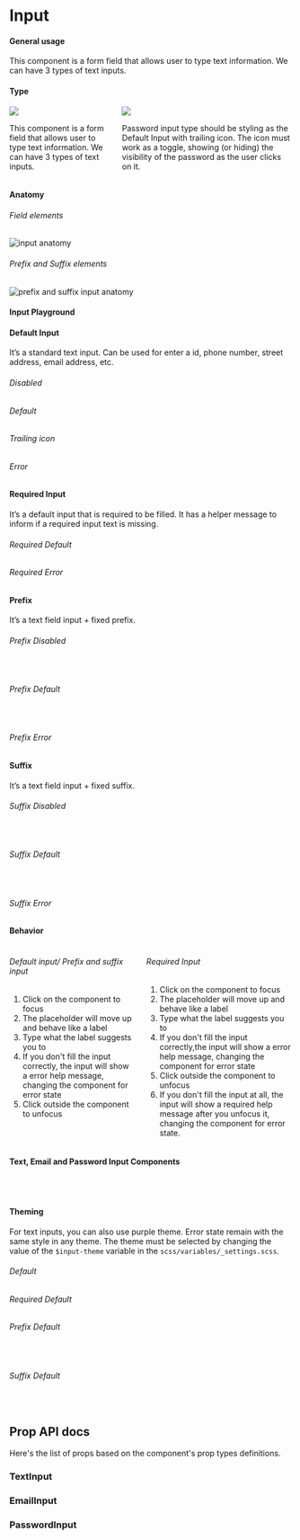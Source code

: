 

<Meta title="Components/Text Input" component={TextInput} />

<div class="docs-title">
  <div>
    <h1 class="docs-title__text">Input</h1>
  </div>
</div>

<div class="docs-content">

#### General usage

This component is a form field that allows user to type text information.
We can have 3 types of text inputs.
<br />

#### Type
<div class="columns">
  <div class="column">
    <img src="docs/text-input/types-01.png" />
    <p>
      This component is a form field that allows user to type text information.
      We can have 3 types of text inputs.
    </p>
  </div>
  <div class="column">
    <img src="docs/text-input/types-02.png" />
    <p>
      Password input type should be styling as the Default Input with trailing icon.
      The icon must work as a toggle, showing (or hiding) the visibility of the password as the user clicks on it.
    </p>
  </div>
</div>

#### Anatomy

###### Field elements
![input anatomy](docs/anatomy.png)

###### Prefix and Suffix elements
![prefix and suffix input anatomy](docs/anatomy-02.png)

#### Input Playground

<Preview>
  <Story name="Input Playground">
  <Fragment>
    <div>
      <InputPlayground />
    </div>
  </Fragment>
  </Story>
</Preview>

#### Default Input

It’s a standard text input. Can be used for enter a id, phone number, street address, email address, etc.

<Preview>
  <Story name="Default Input">
    <Fragment>
      <div className="stories-half_width-wrapper">
        <h6>Disabled</h6>
        <TextInput type="text" id="disabled" label="Disabled" disabled />
        <h6>Default</h6>
        <TextInput id="id" label="Label" />
        <h6>Trailing icon</h6>
        <TextInput className="lab-input__field--icon" id="id2" label="Label" icon="eye-opened" iconColor="mineral70" />
        <h6>Error</h6>
        <EmailInput id="error" label="Name" defaultValue="Teste" customErrorMsg="Error message" />
      </div>
    </Fragment>
  </Story>
</Preview>

#### Required Input

It’s a default input that is required to be filled. It has a helper message to inform if a required input text is missing.

<Preview>
  <Story name="Required Input">
    <Fragment>
      <div className="stories-half_width-wrapper">
        <h6>Required Default</h6>
        <TextInput type="text" id="required" label= "Label" helpMessage="Help message" required />
        <h6>Required Error</h6>
        <TextInput type="email" id="required2" label= "Required" isValid={false} helpMessage="Help message" customErrorMsg="teste" required />
      </div>
    </Fragment>
  </Story>
</Preview>

#### Prefix

It’s a text field input + fixed prefix.

<Preview>
  <Story name="Prefix Input">
    <Fragment>
      <div className="stories-half_width-wrapper">
        <h6>Prefix Disabled</h6>
        <TextInput id="prefix" label="Label" prefix="CAD" disabled />
        <br />
        <h6>Prefix Default</h6>
        <TextInput id="help" label="Label" prefix="R$"/>
        <br />
        <h6>Prefix Error</h6>
        <TextInput
          type="email"
          id="prefix-error"
          defaultValue="Error"
          label="Label"
          prefix="R$"
          isValid={false}
          customErrorMsg="Error message"
        />
      </div>
    </Fragment>
  </Story>
</Preview>

#### Suffix

It’s a text field input + fixed suffix.

<Preview>
  <Story name="Suffix Input">
    <Fragment>
      <div className="stories-half_width-wrapper">
        <h6>Suffix Disabled</h6>
        <TextInput id="suffix" label="Label" suffix=".com" disabled />
        <br/>
        <h6>Suffix Default</h6>
        <TextInput id="address" label="Label" suffix=".com" />
        <br />
        <h6>Suffix Error</h6>
        <TextInput
          type="email"
          id="suffix-error"
          label="Label"
          defaultValue="Error"
          suffix=".com"
          isValid={false}
          customErrorMsg="Error message"
        />
      </div>
    </Fragment>
  </Story>
</Preview>

#### Behavior
<div class="columns">
  <div class="column">
    <h6>Default input/ Prefix and suffix input</h6>
    <ol>
      <li>Click on the component to focus </li>
      <li>The placeholder will move up and behave like a label</li>
      <li>Type what the label suggests you to</li>
      <li>If you don't fill the input correctly, the input will show a error help message, changing the component for error state</li>
      <li>Click outside the component to unfocus</li>
    </ol>
  </div>
  <div class="column">
    <h6>Required Input</h6>
    <ol>
      <li>Click on the component to focus</li>
      <li>The placeholder will move up and behave like a label</li>
      <li>Type what the label suggests you to</li>
      <li>If you don't fill the input correctly,the input will show a error help message, changing the component for error state</li>
      <li>Click outside the component to unfocus</li>
      <li>If you don't fill the input at all, the input will show a required help message after you unfocus it,
      changing the component for error state.</li>
    </ol>
  </div>
</div>

#### Text, Email and Password Input Components

<Preview>
  <Story name="Email Input Component">
  <Fragment>
    <div className="stories-half_width-wrapper">
      <TextInput id="text-input-component" label="Text Input Component" defaultValue="text example" /><br />
      <EmailInput id="email-input-component" label="Email Input Component" defaultValue="email@example.com" /><br />
      <PasswordInput id="password-input-component" label="Password Input Component" defaultValue="passwordExample"/>
    </div>
  </Fragment>
  </Story>
</Preview>

#### Theming

For text inputs, you can also use purple theme. Error state remain with the same style in any theme.
The theme must be selected by changing the value of the `$input-theme` variable in the `scss/variables/_settings.scss`.
<Preview>
  <Story name="Styles">
  <Fragment>
    <div className="stories-half_width-wrapper lab-input--stories-force-purple">
      <h6>Default</h6>
        <TextInput defaultValue="Purple" id="purple1" label="Label" />
      <h6>Required Default</h6>
        <TextInput id="purple2" label= "Label" defaultValue="Purple"
        helpMessage="Help message" required />
      <h6>Prefix Default</h6>
        <TextInput defaultValue="Purple"
        id="purple3" label="Label" prefix="R$" />
      <br />
      <h6>Suffix Default</h6>
        <TextInput defaultValue="Purple"
        id="address" label="Label" suffix=".com" />
      <br />
    </div>
  </Fragment>
  </Story>
</Preview>

## Prop API docs

  Here's the list of props based on the component's prop types definitions.
  ### TextInput
  <Props of={TextInput} />

  ### EmailInput
  <Props of={EmailInput} />

  ### PasswordInput
  <Props of={PasswordInput} />

</div>
